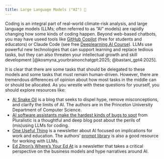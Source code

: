 ```yaml
---
title: Large Language Models ("AI") 📝
---
```


Coding is an integral part of real-world climate-risk analysis, and large language models (LLMs; often referred to as "AI" models) are rapidly changing how some kinds of coding happen.
Beyond web-based chatbots, you may have useed tools like [GitHub Copilot](https://github.com/features/copilot){target=_blank} (free for students and educators) or Claude Code (see free [Deeplearning.AI Course](https://www.deeplearning.ai/short-courses/claude-code-a-highly-agentic-coding-assistant/)).
LLMs use powerful new technologies that can support learning and replace tedious tasks, but they can also threaten your intellectual growth and skill development [@kosmyna_yourbrainonchatgpt:2025; @bastani_gpt4:2025].

It is clear that there are some tasks that should be delegated to these models and some tasks that must remain human-driven.
However, there are tremendous differences of opinion about how most tasks in the middle can or should be allocated.
As you wrestle with these questions for yourself, you should explore resources like:

- [AI Snake Oil](https://www.aisnakeoil.com/){target=_blank}
  is a blog that seeks to dispel hype, remove misconceptions, and clarify the limits of AI.
  The authors are in the Princeton University Department of Computer Science.
- [AI software assistants make the hardest kinds of bugs to spot](https://pluralistic.net/2025/08/04/bad-vibe-coding/#maximally-codelike-bugs) from Pluralistic is a thoughtful and deep blog post about the perils of (mis)using LLMs for coding.
- [One Useful Thing](https://www.oneusefulthing.org/) is a newsletter about AI focused on implications for work and education. The authors' [prompt library](https://www.moreusefulthings.com/prompts) is also a good resource for working with LLMs.
- [Ed Zitron's Where's Your Ed At](https://www.wheresyoured.at/) is a newsletter that takes a critical perspective on the business models and hype narratives around AI.
